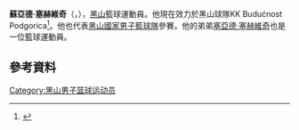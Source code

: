 '''蘇亞德·塞赫維奇'''（{{lang-sr|'''Suad Šehović'''}}，{{bd|1987年|2月19日}}），[[黑山|黑山]]籃球運動員。他現在效力於黑山球隊KK Budućnost Podgorica<ref>{{Cite web |url=http://basketball.eurobasket.com/player/Suad_Sehovic/Montenegro/KK_Buducnost_Voli_Podgorica/82674 |title=存档副本 |access-date=2015-07-18 |archive-date=2018-08-13 |archive-url=https://web.archive.org/web/20180813044324/https://basketball.eurobasket.com/player/Suad_Sehovic/Montenegro/KK_Buducnost_Voli_Podgorica/82674 |dead-url=no }}</ref>。他也代表[[黑山國家男子籃球隊|黑山國家男子籃球隊]]參賽。他的弟弟[[塞亞德·塞赫維奇|塞亞德·塞赫維奇]]也是一位籃球運動員。

==參考資料== 
{{reflist}}

{{Authority control}}
{{DEFAULTSORT:Šehović, Suad}}
[[Category:黑山男子篮球运动员|Category:黑山男子篮球运动员]]